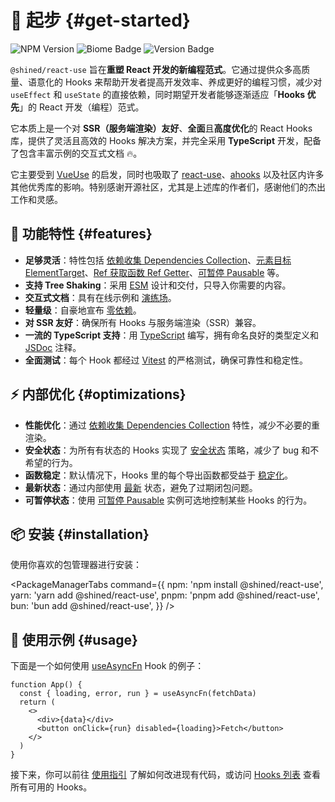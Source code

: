 # 🏃 起步 \{#get-started}


<ReactUseIcon />

<div className="flex gap-2 mt-4">
  <img
  alt="NPM Version"
  src="https://img.shields.io/npm/v/%40shined%2Freact-use?style=flat&labelColor=%23ffffff&color=%232e8555"
  />
  <img src="https://img.shields.io/badge/Checked_with-Biome-60a5fa?style=flat&logo=biome" alt="Biome Badge" />
  <img src="https://pkg-size.dev/badge/bundle/125650" alt="Version Badge" />
</div>

`@shined/react-use` 旨在**重塑 React 开发的新编程范式**。它通过提供众多高质量、语意化的 Hooks 来帮助开发者提高开发效率、养成更好的编程习惯，减少对 `useEffect` 和 `useState` 的直接依赖，同时期望开发者能够逐渐适应「**Hooks 优先**」的 React 开发（编程）范式。

它本质上是一个对 **SSR（服务端渲染）友好**、**全面**且**高度优化**的 React Hooks 库，提供了灵活且高效的 Hooks 解决方案，并完全采用 **TypeScript** 开发，配备了包含丰富示例的交互式文档 🔥。

它主要受到 [VueUse](https://vueuse.org/) 的启发，同时也吸取了 [react-use](https://github.com/streamich/react-use)、[ahooks](https://ahooks.js.org/) 以及社区内许多其他优秀库的影响。特别感谢开源社区，尤其是上述库的作者们，感谢他们的杰出工作和灵感。

## 🚀 功能特性 \{#features}

- **足够灵活**：特性包括 [依赖收集 Dependencies Collection](/docs/features/dependencies-collection)、[元素目标 ElementTarget](/docs/features/element-target)、[Ref 获取函数 Ref Getter](/docs/features/ref-getter)、[可暂停 Pausable](/docs/features/pausable) 等。
- **支持 Tree Shaking**：采用 [ESM](https://nodejs.org/api/esm.html) 设计和交付，只导入你需要的内容。
- **交互式文档**：具有在线示例和 [演练场](https://react-online.vercel.app/#code=eNqNk02P0zAQhu%2F5FUMvSaS6aVdFWq2aClhx4AAHTiDEIbEnbYQ%2FItthE6L8d6ZJ191PaS%2F22H7nmfGMXavGWA8DcIuFx%2B%2FGeBihskZBTDvcM2FUxmWN2sdRULcOvxoalifr1rTaow1%2BH9yx1iiy2Z8EcRRVrea%2BNho%2BNk2SwhABcKPdidUtoSffPECTNJz%2B4if2EghEzu73rDoHTNZpREqLvrUaEjIBdqL%2BC1wWzn0rFObxHataKaEy2jNltIGDrQU0suDIKISnazFOA9p4PwFeQrxfr5sOPHb32tm%2B6mRweu6mSLCO98%2BKsctI%2BLrbRN52cg5RqJKiqZ5dx%2FsfNzB04xJ%2B0tyPTzFl673RYU0FDMyFpXoJFFAaKwg3T8wZSaU4L%2BZATce20PTsavEAZPStrPmffKC%2B5fv7VqxqzZNNOgbhJReAqUGU5tS9i2SXzVmGSj%2B8w5NCLO7Yhop%2BZI5eJmooD3OO2fYaipJybz3CP7ZZgPO9xHwYQGJFQTtgsIFxhOx18pl5nEK8gexNc0OP9DE4ZJ9GYxRd%2Fk8iDG8VvZPVAf1niSfzU%2F9FJLGl0zh9l64sUj9ssqPPQLQ0%2Bg%2BbPxib)。
- **轻量级**：自豪地宣布 [零依赖](https://github.com/sheinsight/react-use/blob/main/package.json)。
- **对 SSR 友好**：确保所有 Hooks 与服务端渲染（SSR）兼容。
- **一流的 TypeScript 支持**：用 [TypeScript](https://www.typescriptlang.org/) 编写，拥有命名良好的类型定义和 [JSDoc](https://jsdoc.app/) 注释。
- **全面测试**：每个 Hook 都经过 [Vitest](https://vitest.dev/) 的严格测试，确保可靠性和稳定性。

## ⚡️ 内部优化 \{#optimizations}

- **性能优化**：通过 [依赖收集 Dependencies Collection](/docs/features/dependencies-collection) 特性，减少不必要的重渲染。
- **安全状态**：为所有有状态的 Hooks 实现了 [安全状态](/docs/optimization/safe-state) 策略，减少了 bug 和不希望的行为。
- **函数稳定**：默认情况下，Hooks 里的每个导出函数都受益于 [稳定化](/docs/optimization/stabilization)。
- **最新状态**：通过内部使用 [最新](/docs/optimization/latest-state) 状态，避免了过期闭包问题。
- **可暂停状态**：使用 [可暂停 Pausable](/docs/features/pausable) 实例可选地控制某些 Hooks 的行为。

## 📦 安装 \{#installation}

使用你喜欢的包管理器进行安装：


<PackageManagerTabs
  command={{
    npm: 'npm install @shined/react-use',
    yarn: 'yarn add @shined/react-use',
    pnpm: 'pnpm add @shined/react-use',
    bun: 'bun add @shined/react-use',
  }}
/>

## 🎨 使用示例 \{#usage}

下面是一个如何使用 [useAsyncFn](/reference/use-async-fn) Hook 的例子：


```tsx
function App() {
  const { loading, error, run } = useAsyncFn(fetchData)
  return (
    <>
      <div>{data}</div>
      <button onClick={run} disabled={loading}>Fetch</button>
    </>
  )
}
```


<App />

接下来，你可以前往 [使用指引](/docs/usage-guide) 了解如何改进现有代码，或访问 [Hooks 列表](/reference) 查看所有可用的 Hooks。
